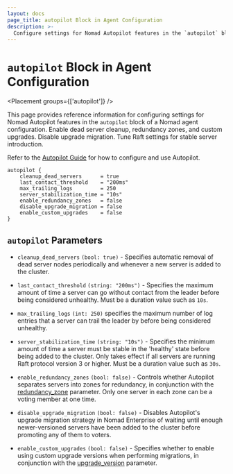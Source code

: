 ```yaml
---
layout: docs
page_title: autopilot Block in Agent Configuration
description: >-
  Configure settings for Nomad Autopilot features in the `autopilot` block of a Nomad agent configuration. Enable dead server cleanup, redundancy zones, and custom upgrades. Disable upgrade migration. Tune Raft settings for stable server introduction.
---
```


# `autopilot` Block in Agent Configuration

<Placement groups={['autopilot']} />

This page provides reference information for configuring settings for Nomad
Autopilot features in the `autopilot` block of a Nomad agent configuration.
Enable dead server cleanup, redundancy zones, and custom upgrades. Disable
upgrade migration. Tune Raft settings for stable server introduction.

Refer to the [Autopilot Guide](/nomad/tutorials/manage-clusters/autopilot) for
how to configure and use Autopilot.

```hcl
autopilot {
    cleanup_dead_servers      = true
    last_contact_threshold    = "200ms"
    max_trailing_logs         = 250
    server_stabilization_time = "10s"
    enable_redundancy_zones   = false
    disable_upgrade_migration = false
    enable_custom_upgrades    = false
}
```

## `autopilot` Parameters

- `cleanup_dead_servers` `(bool: true)` - Specifies automatic removal of dead
  server nodes periodically and whenever a new server is added to the cluster.

- `last_contact_threshold` `(string: "200ms")` - Specifies the maximum amount of
  time a server can go without contact from the leader before being considered
  unhealthy. Must be a duration value such as `10s`.

- `max_trailing_logs` `(int: 250)` specifies the maximum number of log entries
  that a server can trail the leader by before being considered unhealthy.

- `server_stabilization_time` `(string: "10s")` - Specifies the minimum amount of
  time a server must be stable in the 'healthy' state before being added to the
  cluster. Only takes effect if all servers are running Raft protocol version 3
  or higher. Must be a duration value such as `30s`.

- `enable_redundancy_zones` `(bool: false)` - <EnterpriseAlert product="nomad" inline/> Controls whether
  Autopilot separates servers into zones for redundancy, in conjunction with the
  [redundancy_zone](/nomad/docs/configuration/server#redundancy_zone) parameter.
  Only one server in each zone can be a voting member at one time.

- `disable_upgrade_migration` `(bool: false)` - <EnterpriseAlert product="nomad" inline/> Disables Autopilot's
  upgrade migration strategy in Nomad Enterprise of waiting until enough
  newer-versioned servers have been added to the cluster before promoting any of
  them to voters.

- `enable_custom_upgrades` `(bool: false)` - <EnterpriseAlert product="nomad" inline/> Specifies whether to
  enable using custom upgrade versions when performing migrations, in conjunction with
  the [upgrade_version](/nomad/docs/configuration/server#upgrade_version)
  parameter.
